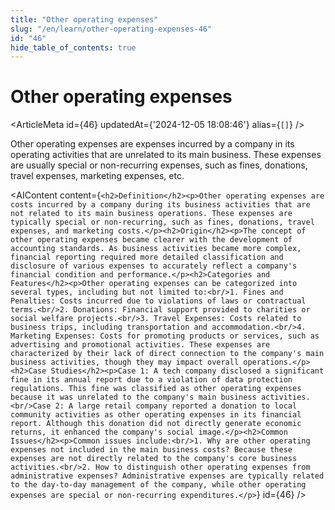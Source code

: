 ```yaml
---
title: "Other operating expenses"
slug: "/en/learn/other-operating-expenses-46"
id: "46"
hide_table_of_contents: true
---
```



# Other operating expenses

<ArticleMeta id={46} updatedAt={'2024-12-05 18:08:46'} alias={`[]`} />
<div className='border-solid border-b border-t-0 my-4 border-[var(--ifm-color-gray-300)]' />

Other operating expenses are expenses incurred by a company in its operating activities that are unrelated to its main business. These expenses are usually special or non-recurring expenses, such as fines, donations, travel expenses, marketing expenses, etc.

<AIContent content={`<h2>Definition</h2><p>Other operating expenses are costs incurred by a company during its business activities that are not related to its main business operations. These expenses are typically special or non-recurring, such as fines, donations, travel expenses, and marketing costs.</p><h2>Origin</h2><p>The concept of other operating expenses became clearer with the development of accounting standards. As business activities became more complex, financial reporting required more detailed classification and disclosure of various expenses to accurately reflect a company's financial condition and performance.</p><h2>Categories and Features</h2><p>Other operating expenses can be categorized into several types, including but not limited to:<br/>1. Fines and Penalties: Costs incurred due to violations of laws or contractual terms.<br/>2. Donations: Financial support provided to charities or social welfare projects.<br/>3. Travel Expenses: Costs related to business trips, including transportation and accommodation.<br/>4. Marketing Expenses: Costs for promoting products or services, such as advertising and promotional activities. These expenses are characterized by their lack of direct connection to the company's main business activities, though they may impact overall operations.</p><h2>Case Studies</h2><p>Case 1: A tech company disclosed a significant fine in its annual report due to a violation of data protection regulations. This fine was classified as other operating expenses because it was unrelated to the company's main business activities.<br/>Case 2: A large retail company reported a donation to local community activities as other operating expenses in its financial report. Although this donation did not directly generate economic returns, it enhanced the company's social image.</p><h2>Common Issues</h2><p>Common issues include:<br/>1. Why are other operating expenses not included in the main business costs? Because these expenses are not directly related to the company's core business activities.<br/>2. How to distinguish other operating expenses from administrative expenses? Administrative expenses are typically related to the day-to-day management of the company, while other operating expenses are special or non-recurring expenditures.</p>`} id={46} />
